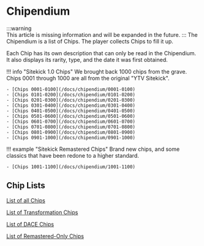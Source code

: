 # Chipendium

:::warning	
This article is missing information and will be expanded in the future. 
:::
The Chipendium is a list of Chips. The player collects Chips to fill it up.

Each Chip has its own description that can only be read in the Chipendium. It also displays its rarity, type, and the date it was first obtained.

!!! info "Sitekick 1.0 Chips"
	We brought back 1000 chips from the grave.  Chips 0001 through 1000 are all from the original "YTV Sitekick".
	
	- [Chips 0001-0100](/docs/chipendium/0001-0100)
	- [Chips 0101-0200](/docs/chipendium/0101-0200)
	- [Chips 0201-0300](/docs/chipendium/0201-0300)
	- [Chips 0301-0400](/docs/chipendium/0301-0400)
	- [Chips 0401-0500](/docs/chipendium/0401-0500)
	- [Chips 0501-0600](/docs/chipendium/0501-0600)
	- [Chips 0601-0700](/docs/chipendium/0601-0700)
	- [Chips 0701-0800](/docs/chipendium/0701-0800)
	- [Chips 0801-0900](/docs/chipendium/0801-0900)
	- [Chips 0901-1000](/docs/chipendium/0901-1000)


!!! example "Sitekick Remastered Chips"
	Brand new chips, and some classics that have been redone to a higher standard.
	
	- [Chips 1001-1100](/docs/chipendium/1001-1100)


## Chip Lists
[List of all Chips](/docs/chipendium/All-Chips)

[List of Transformation Chips](/Home/Sitekick/Chips/Transformation-Chips)

[List of DACE Chips](/Home/Sitekick/DACE/Winners)

[List of Remastered-Only Chips](/docs/chipendium/New-Chips)